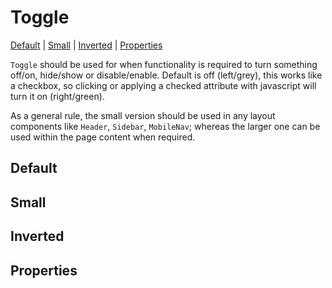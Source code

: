 
# Toggle

[Default](#default) | [Small](#size) | [Inverted](#inverted) | [Properties](#properties)

`Toggle` should be used for when functionality is required to turn something off/on, hide/show or disable/enable. Default is off (left/grey), this works like a checkbox, so clicking or applying a checked attribute with javascript will turn it on (right/green).

As a general rule, the small version should be used in any layout components like `Header`, `Sidebar`, `MobileNav`; whereas the larger one can be used within the page content when required.

## Default

<Preview>
  <Story id="components-toggle--default-toggle" />
</Preview>

## Small

<Preview>
  <Story id="components-toggle--small" />
</Preview>

## Inverted

<Preview>
  <Story id="components-toggle--inverted" />
</Preview>

## Properties

<Props of={Toggle} />
